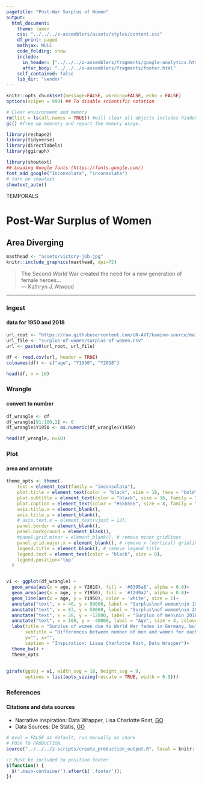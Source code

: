 ```yaml
---
pagetitle: "Post-War Surplus of Women"
output:
  html_document:
    theme: lumen
    css: "../../../z-assemblers/assets/styles/content.css"
    df_print: paged
    mathjax: NULL
    code_folding: show
    include:
      in_header: ["../../../z-assemblers/fragments/google-analytics.html", "../../../z-assemblers/fragments/header.html"]
      after_body: "../../../z-assemblers/fragments/footer.html"
    self_contained: false
    lib_dir: "vendor"
---
```


```r

knitr::opts_chunk$set(message=FALSE, warning=FALSE, echo = FALSE)
options(scipen = 999) ## To disable scientific notation

# Clear environment and memory
rm(list = ls(all.names = TRUE)) #will clear all objects includes hidden objects.
gc() #free up memrory and report the memory usage.

library(reshape2)
library(tidyverse)
library(directlabels)
library(ggiraph)

library(showtext)
## Loading Google fonts (https://fonts.google.com/)
font_add_google("Inconsolata", "inconsolata")
# turn on showtext
showtext_auto()

```

<div class="activity">
TEMPORALS
</div>

# Post-War Surplus of Women
## Area Diverging

```r

masthead <- "assets/victory-job.jpg"
knitr::include_graphics(masthead, dpi=72)

```

> The Second World War created the need for a new generation of female heroes...\
--- Kathryn J. Atwood


***

### Ingest
#### data for 1950 and 2018

```r

url_root <- "https://raw.githubusercontent.com/UN-AVT/kamino-source/main/sources/0-shared/data/"
url_file <- "surplus-of-women/surplus-of-women.csv"
url <- paste0(url_root, url_file)

df <- read.csv(url, header = TRUE)
colnames(df) <- c("age", "Y1950", "Y2018")

head(df, n = 10)

```

### Wrangle
#### convert to number

```r

df_wrangle <- df
df_wrangle[91:100,2] <- 0
df_wrangle$Y1950 <- as.numeric(df_wrangle$Y1950)

head(df_wrangle, n=10)

```


### Plot
#### area and annotate

```r

theme_opts <- theme(
    text = element_text(family = "inconsolata"), 
    plot.title = element_text(color = "black", size = 18, face = "bold", family = "inconsolata"),
    plot.subtitle = element_text(color = "black", size = 16, family = "inconsolata"),
    plot.caption = element_text(color = "#555555", size = 8, family = "inconsolata"),
    axis.title.x = element_blank(),
    axis.title.y = element_blank(),
    # axis.text.x = element_text(vjust = 12),
    panel.border = element_blank(),
    panel.background = element_blank(),
    #panel.grid.minor = element_blank(), # remove minor gridlines
    panel.grid.major.x = element_blank(), # remove x (vertical) gridlines
    legend.title = element_blank(), # remove legend title
    legend.text = element_text(color = "black", size = 8),
    legend.position='top'
  )


v1 <- ggplot(df_wrangle) + 
  geom_area(aes(x = age, y = Y2018), fill = '#8395a8', alpha = 0.8)+
  geom_area(aes(x = age, y = Y1950), fill = '#f2d9a2', alpha = 0.8)+
  geom_line(aes(x = age, y = Y1950), color = 'white', size = 1)+
  annotate("text", x = 40, y = 50000, label = "Surplus\nof women\nin 1950", size = 4, colour = "#bb7213", fontface = 2, family = "inconsolata")+
  annotate("text", x = 83, y = 50000, label = "Surplus\nof women\nin 2018", size = 4, colour = "#152845", fontface = 2, family = "inconsolata")+
  annotate("text", x = 28, y = -12000, label = "Surplus of men\nin 2018", size = 4, colour = "#152845", fontface = 2, family = "inconsolata")+
  annotate("text", x = 100, y = -40000, label = "Age", size = 4, colour = "#152845", fontface = 2, family = "inconsolata")+
  labs(title = "Surplus of women due to World War fades in Germany, but higher life expectancy\nstill causes a plus of elderly women",
       subtitle = "Differences between number of men and women for each age, in 1950 (yellow) and 2018(blue), in Germany",
       y="", x="",
       caption = "Inspiration: Lisaa Charlotte Rost, Data Wrapper")+
  theme_bw() + 
  theme_opts
  
  
girafe(ggobj = v1, width_svg = 16, height_svg = 9,
       options = list(opts_sizing(rescale = TRUE, width = 0.9)))

```


### References
#### Citations and data sources

* Narrative inspiration: Data Wrapper, Lisa Charlotte Rost, [GO](https://river.datawrapper.de/_/aM2B6){target="_blank"}
* Data Sources: De Statis, [GO](https://service.destatis.de/bevoelkerungspyramide/#!y=2020&v=2){target="_blank"}


```r

# eval = FALSE as default; run manually as chunk
# PUSH TO PRODUCTION
source("../../../z-scripts/create_production_output.R", local = knitr::knit_global())

```


```js

// Must be included to position footer
$(function() {
  $('.main-container').after($('.footer'));
})

```


